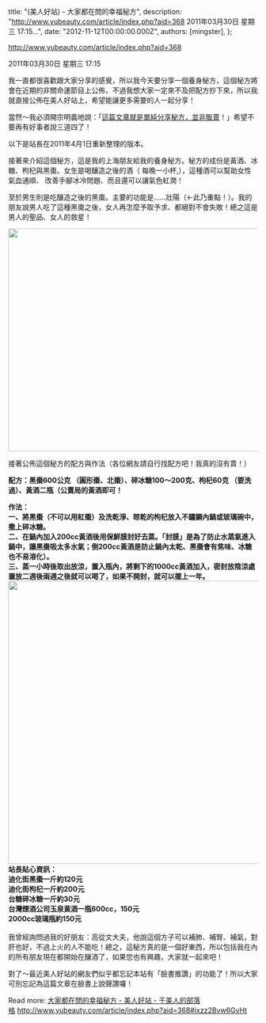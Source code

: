 
  title: "(美人好站) - 大家都在問的幸福秘方",
  description: "http://www.yubeauty.com/article/index.php?aid=368 2011年03月30日 星期三 17:15...",
  date: "2012-11-12T00:00:00.000Z",
  authors: [mingster],
};

<p><a href="http://www.yubeauty.com/article/index.php?aid=368">http://www.yubeauty.com/article/index.php?aid=368</a></p>
<p>2011年03月30日 星期三 17:15</p>
<div>
<p>我一直都很喜歡跟大家分享的感覺，所以我今天要分享一個養身秘方，這個秘方將會在近期的非關命運節目上公佈，不過我想大家一定來不及把配方抄下來，所以我就直接公佈在美人好站上，希望能讓更多需要的人一起分享！</p>
<p>當然～我必須開宗明義地說：「<span style="text-decoration:underline;">這篇文章就是單純分享秘方，並非販賣</span>！」希望不要再有好事者說三道四了！</p>
<p>以下是站長在2011年4月1日重新整理的版本。</p>
<p>接著來介紹這個秘方，這是我的上海朋友給我的養身秘方。秘方的成份是黃酒、冰糖、枸杞與黑棗。女生是喝釀造之後的酒（ 每晚一小杯,），這種酒可以幫助女性氣血通順、 改善手腳冰冷問題、而且還可以讓氣色紅潤！</p>
<p>至於男生則是吃釀造之後的黑棗。主要的功能是……壯陽（←此乃重點！）。我的朋友說男人吃了這種黑棗之後，女人再怎麼予取予求、都絕對不會失敗！總之這是男人的聖品、女人的救星！</p>
<p><img src="/img/me0330.jpg" alt="" width="600" height="450" /></p>
<p>接著公佈這個秘方的配方與作法（各位網友請自行找配方吧！我真的沒有賣！）</p>
<p><strong>配方：黑棗600公克 （圓形棗、北棗）、碎冰糖100～200克、枸杞60克 （要洗過）、黃酒二瓶（公賣局的黃酒即可！</p>
<p>作法：<br />
一、將黑棗（不可以用紅棗）及洗乾淨、晾乾的枸杞放入不鏽鋼內鍋或玻璃碗中，撒上碎冰糖。<br />
二、在鍋內加入200cc黃酒後用保鮮膜封好去蒸。「封膜」是為了防止水蒸氣進入鍋中，讓黑棗吸太多水氣；倒200cc黃酒是防止鍋內太乾、黑棗會有焦味、冰糖也不易溶化）。<br />
三、蒸一小時後取出放涼，置入瓶內，將剩下的1000cc黃酒加入，密封放陰涼處置放二週後兩週之後就可以喝了，如果不開封，就可以擺上一年。<br />
<img src="/img/me0330-1-n.jpg" alt="" width="600" height="572" /><br />
站長貼心資訊：<br />
迪化街黑棗一斤約120元<br />
迪化街枸杞一斤約200元<br />
台糖碎冰糖一斤約30元<br />
台灣煙酒公司玉泉黃酒一瓶600cc，150元<br />
2000cc玻璃瓶約150元<br />
</strong><br />
我曾經詢問過我的好朋友：高從文大夫，他說這個方子可以補肺、補腎、補氣，對肝也好，不過上火的人不能吃！總之，這秘方真的是一個好東西，所以包括我在內的所有朋友現在都開始在釀酒了，如果您也有興趣，大家就一起來吧！</p>
<p>對了～最近美人好站的網友們似乎都忘記本站有「臉書推讚」的功能了！所以大家可別忘記為這篇文章在臉書上說聲讚囉！</p>
</div>
<p>Read more: <a href="http://www.yubeauty.com/article/index.php?aid=368#ixzz2Bvw6GvHt">大家都在問的幸福秘方 - 美人好站 - 于美人的部落格</a> <a href="http://www.yubeauty.com/article/index.php?aid=368#ixzz2Bvw6GvHt">http://www.yubeauty.com/article/index.php?aid=368#ixzz2Bvw6GvHt</a></p>
